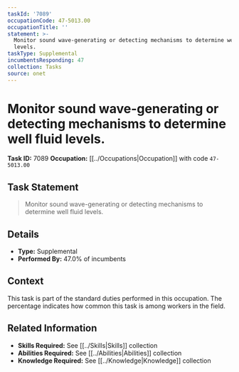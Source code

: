 ```yaml
---
taskId: '7089'
occupationCode: 47-5013.00
occupationTitle: ''
statement: >-
  Monitor sound wave-generating or detecting mechanisms to determine well fluid
  levels.
taskType: Supplemental
incumbentsResponding: 47
collection: Tasks
source: onet
---
```

# Monitor sound wave-generating or detecting mechanisms to determine well fluid levels.

**Task ID:** 7089
**Occupation:** [[../Occupations|Occupation]] with code `47-5013.00`

## Task Statement

> Monitor sound wave-generating or detecting mechanisms to determine well fluid levels.

## Details

- **Type:** Supplemental
- **Performed By:** 47.0% of incumbents

## Context

This task is part of the standard duties performed in this occupation. The percentage indicates how common this task is among workers in the field.

## Related Information

- **Skills Required:** See [[../Skills|Skills]] collection
- **Abilities Required:** See [[../Abilities|Abilities]] collection
- **Knowledge Required:** See [[../Knowledge|Knowledge]] collection
